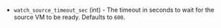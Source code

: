 <!-- Code generated from the comments of the WatchSourceConfig struct in builder/vsphere/supervisor/step_watch_source.go; DO NOT EDIT MANUALLY -->

- `watch_source_timeout_sec` (int) - The timeout in seconds to wait for the source VM to be ready. Defaults to `600`.

<!-- End of code generated from the comments of the WatchSourceConfig struct in builder/vsphere/supervisor/step_watch_source.go; -->
